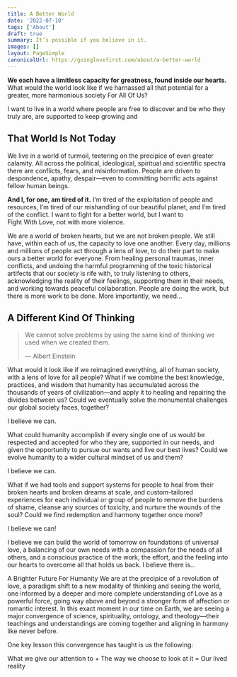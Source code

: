 ```yaml
---
title: A Better World
date: '2022-07-10'
tags: ['About']
draft: true
summary: It’s possible if you believe in it.
images: []
layout: PageSimple
canonicalUrl: https://goinglovefirst.com/about/a-better-world
---
```


**We each have a limitless capacity for greatness, found inside our hearts.**  
What would the world look like if we harnassed all that potential for a greater, more harmonious society <nobr>For All Of Us</nobr>?

I want to live in a world where people are free to discover and be who they truly are, are supported to keep growing and

## That World Is Not Today

We live in a world of turmoil, teetering on the precipice of even greater calamity. All across the political, ideological, spiritual and scientific spectra there are conflicts, fears, and misinformation. People are driven to despondence, apathy, despair—even to committing horrific acts against fellow human beings.

**And I, for one, am tired of it.** I‘m tired of the exploitation of people and resources, I’m tired of our mishandling of our beautiful planet, and I’m tired of the conflict. I want to fight for a better world, but I want to <nobr>Fight With Love</nobr>, not with more violence.

We are a world of broken hearts, but we are not broken people. We still have, within each of us, the capacity to love one another. Every day, millions and millions of people act through a lens of love, to do their part to make ours a better world for everyone. From healing personal traumas, inner conflicts, and undoing the harmful programming of the toxic historical artifects that our society is rife with, to truly listening to others, acknowledging the reality of their feelings, supporting them in their needs, and working towards peaceful collaboration. People are doing the work, but there is more work to be done. More importantly, we need…

## A Different Kind Of Thinking

> We cannot solve problems by using the same kind of thinking we used when we created them.
>
> — Albert Einstein

What would it look like if we reimagined everything, all of human society, with a lens of love for all people? What if we combine the best knowledge, practices, and wisdom that humanity has accumulated across the thousands of years of civilization—and apply it to healing and repairing the divides between us? Could we eventually solve the monumental challenges our global society faces, together?

I believe we can.

What could humanity accomplish if every single one of us would be respected and accepted for who they are, supported in our needs, and given the opportunity to pursue our wants and live our best lives? Could we evolve humanity to a wider cultural mindset of us and them?

I believe we can.

What if we had tools and support systems for people to heal from their broken hearts and broken dreams at scale, and custom-tailored experiences for each individual or group of people to remove the burdens of shame, cleanse any sources of toxicity, and nurture the wounds of the soul? Could we find redemption and harmony together once more?

I believe we can!

I believe we can build the world of tomorrow on foundations of universal love, a balancing of our own needs with a compassion for the needs of all others, and a conscious practice of the work, the effort, and the feeling into our hearts to overcome all that holds us back. I believe there is…

A Brighter Future For Humanity
We are at the precipice of a revolution of love, a paradigm shift to a new modality of thinking and seeing the world, one informed by a deeper and more complete understanding of Love as a powerful force, going way above and beyond a stronger form of affection or romantic interest. In this exact moment in our time on Earth, we are seeing a major convergence of science, spirituality, ontology, and theology—their teachings and understandings are coming together and aligning in harmony like never before.

One key lesson this convergence has taught is us the following:

What we give our attention to + The way we choose to look at it = Our lived reality
